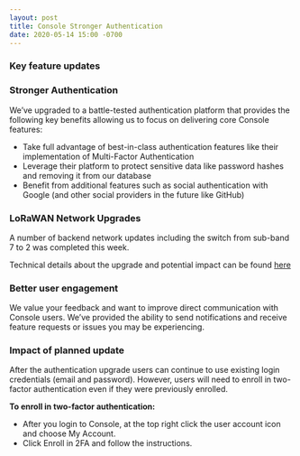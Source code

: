 ```yaml
---
layout: post
title: Console Stronger Authentication
date: 2020-05-14 15:00 -0700
---
```


### Key feature updates

<!--truncate-->

### Stronger Authentication

We’ve upgraded to a battle-tested authentication platform that provides the following key benefits
allowing us to focus on delivering core Console features:

- Take full advantage of best-in-class authentication features like their implementation of
  Multi-Factor Authentication
- Leverage their platform to protect sensitive data like password hashes and removing it from our
  database
- Benefit from additional features such as social authentication with Google (and other social
  providers in the future like GitHub)

### LoRaWAN Network Upgrades

A number of backend network updates including the switch from sub-band 7 to 2 was completed this
week.

Technical details about the upgrade and potential impact can be found
[here](https://engineering.helium.com/2020/05/05/lorawan-network-upgrade-potential-disruption-mitigation.html)

### Better user engagement

We value your feedback and want to improve direct communication with Console users. We’ve provided
the ability to send notifications and receive feature requests or issues you may be experiencing.

### Impact of planned update

After the authentication upgrade users can continue to use existing login credentials (email and
password). However, users will need to enroll in two-factor authentication even if they were
previously enrolled.

**To enroll in two-factor authentication:**

- After you login to Console, at the top right click the user account icon and choose My Account.
- Click Enroll in 2FA and follow the instructions.
